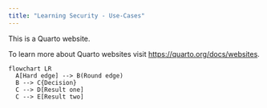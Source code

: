```yaml
---
title: "Learning Security - Use-Cases"
---
```


This is a Quarto website.

To learn more about Quarto websites visit <https://quarto.org/docs/websites>.

```mermaid
flowchart LR
  A[Hard edge] --> B(Round edge)
  B --> C{Decision}
  C --> D[Result one]
  C --> E[Result two]
```
